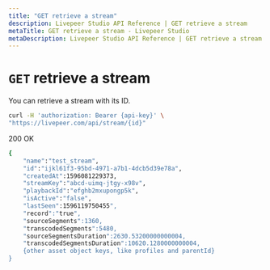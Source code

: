 ```yaml
---
title: "GET retrieve a stream"
description: Livepeer Studio API Reference | GET retrieve a stream
metaTitle: GET retrieve a stream - Livepeer Studio
metaDescription: Livepeer Studio API Reference | GET retrieve a stream
---
```


# `GET` retrieve a stream

You can retrieve a stream with its ID.

```bash
curl -H 'authorization: Bearer {api-key}' \
"https://livepeer.com/api/stream/{id}"

```

200 OK

```bash
{
    "name":"test_stream",
    "id":"ijkl61f3-95bd-4971-a7b1-4dcb5d39e78a",
    "createdAt":1596081229373,
    "streamKey":"abcd-uimq-jtgy-x98v",
    "playbackId":"efghb2mxupongp5k",
    "isActive":"false",
    "lastSeen":1596119750455",
    "record":"true",
    "sourceSegments":1360,
    "transcodedSegments":5480,
    "sourceSegmentsDuration":2630.53200000000004,
    "transcodedSegmentsDuration":10620.1280000000004,
    {other asset object keys, like profiles and parentId}
}
```

